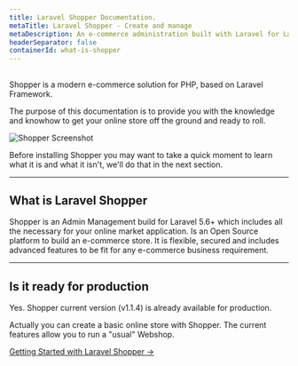 ```yaml
---
title: Laravel Shopper Documentation.
metaTitle: Laravel Shopper - Create and manage 
metaDescription: An e-commerce administration built with Laravel for Laravel Developers to create and manage online shop with multi-vendor.
headerSeparator: false
containerId: what-is-shopper
---
```





## <Heading hidden>Introduction</Heading>

Shopper is a modern e-commerce solution for PHP, based on Laravel Framework.

The purpose of this documentation is to provide you with the knowledge and knowhow to get your online store off the ground and ready to roll.

<img className="shadow-lg rounded-lg" src="/img/shopper-v1-preview.png" alt="Shopper Screenshot" />

Before installing Shopper you may want to take a quick moment to learn what it is and what it isn't, we'll do that in the next section.

---

## What is Laravel Shopper

Shopper is an Admin Management build for Laravel 5.6+ which includes all the necessary for your online market application. Is an Open Source platform to build an e-commerce store. It is flexible, secured and includes advanced features to be fit for any e-commerce business requirement.

---

## Is it ready for production

Yes. Shopper current version (v1.1.4) is already available for production.

Actually you can create a basic online store with Shopper. The current features allow you to run a "usual" Webshop.


[Getting Started with Laravel Shopper &rarr;](/docs/installation)
